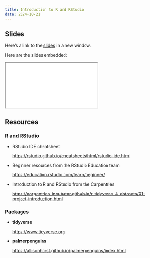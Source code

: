 ```yaml
---
title: Introduction to R and RStudio
date: 2024-10-21
---
```


## Slides

Here's a link to the [slides](/slides/01-intro/index.qmd){target="_blank"} in a new window. 

Here are the slides embedded:

<iframe class="slide-deck ar3x2" src="/slides/01-intro/index.html" title="01-intro slides">
</iframe>

## Resources

### R and RStudio

- RStudio IDE cheatsheet

  <https://rstudio.github.io/cheatsheets/html/rstudio-ide.html>
  
- Beginner resources from the RStudio Education team

  <https://education.rstudio.com/learn/beginner/>
  
- Introduction to R and RStudio from the Carpentries

  <https://carpentries-incubator.github.io/r-tidyverse-4-datasets/01-project-introduction.html>

### Packages

- **tidyverse**

  <https://www.tidyverse.org>
  
- **palmerpenguins**

  <https://allisonhorst.github.io/palmerpenguins/index.html>